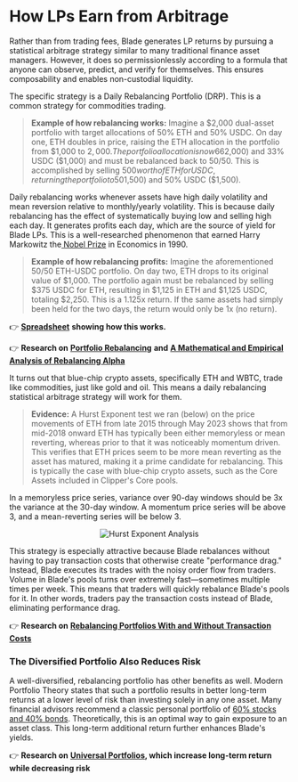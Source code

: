 
# How LPs Earn from Arbitrage

Rather than from trading fees, Blade generates LP returns by pursuing a statistical arbitrage strategy similar to many traditional finance asset managers. However, it does so permissionlessly according to a formula that anyone can observe, predict, and verify for themselves. This ensures composability and enables non-custodial liquidity.

The specific strategy is a Daily Rebalancing Portfolio (DRP). This is a common strategy for commodities trading.

> **Example of how rebalancing works:** Imagine a $2,000 dual-asset portfolio with target allocations of 50% ETH and 50% USDC. On day one, ETH doubles in price, raising the ETH allocation in the portfolio from $1,000 to $2,000. The portfolio allocation is now 66% ETH ($2,000) and 33% USDC ($1,000) and must be rebalanced back to 50/50. This is accomplished by selling $500 worth of ETH for USDC, returning the portfolio to 50% ETH ($1,500) and 50% USDC ($1,500).

Daily rebalancing works whenever assets have high daily volatility and mean reversion relative to monthly/yearly volatility. This is because daily rebalancing has the effect of systematically buying low and selling high each day. It generates profits each day, which are the source of yield for Blade LPs. This is a well-researched phenomenon that earned Harry Markowitz the[ Nobel Prize](https://www.nobelprize.org/prizes/economic-sciences/1990/press-release/?ref=blog.clipper.exchange) in Economics in 1990.

> **Example of how rebalancing profits:** Imagine the aforementioned 50/50 ETH-USDC portfolio. On day two, ETH drops to its original value of $1,000. The portfolio again must be rebalanced by selling $375 USDC for ETH, resulting in $1,125 in ETH and $1,125 USDC, totaling $2,250. This is a 1.125x return. If the same assets had simply been held for the two days, the return would only be 1x (no return).

👉 [**Spreadsheet**](https://docs.google.com/spreadsheets/d/1cZbJ18QvBuIcTofajTeAzVAdT5CmoUGzIN2nr12-8os/edit#gid=0) **showing how this works.**

👉 **Research on** [**Portfolio Rebalancing**](https://seekingalpha.com/article/4046116-investors-alpha-systematic-portfolio-rebalancing?ref=blog.clipper.exchange) **and** [**A Mathematical and Empirical Analysis of Rebalancing Alpha**](https://www.researchgate.net/publication/228179008_Optimal_Rebalancing_A_Scalable_Solution?ref=blog.clipper.exchange)

It turns out that blue-chip crypto assets, specifically ETH and WBTC, trade like commodities, just like gold and oil. This means a daily rebalancing statistical arbitrage strategy will work for them.

> **Evidence:** A Hurst Exponent test we ran (below) on the price movements of ETH from late 2015 through May 2023 shows that from mid-2018 onward ETH has typically been either memoryless or mean reverting, whereas prior to that it was noticeably momentum driven. This verifies that ETH prices seem to be more mean reverting as the asset has matured, making it a prime candidate for rebalancing. This is typically the case with blue-chip crypto assets, such as the Core Assets included in Clipper's Core pools.

<Callout type="note">
In a memoryless price series, variance over 90-day windows should be 3x the variance at the 30-day window. A momentum price series will be above 3, and a mean-reverting series will be below 3.
</Callout>

<div align="center">

![Hurst Exponent Analysis](/images/blade/image%20(1).png)

</div>

This strategy is especially attractive because Blade rebalances without having to pay transaction costs that otherwise create "performance drag." Instead, Blade executes its trades with the noisy order flow from traders. Volume in Blade's pools turns over extremely fast—sometimes multiple times per week. This means that traders will quickly rebalance Blade's pools for it. In other words, traders pay the transaction costs instead of Blade, eliminating performance drag.

👉 **Research on** [**Rebalancing Portfolios With and Without Transaction Costs**](https://www.cs.cmu.edu/~avrim/Papers/portfolio.pdf?ref=blog.clipper.exchange)

### The Diversified Portfolio Also Reduces Risk

A well-diversified, rebalancing portfolio has other benefits as well. Modern Portfolio Theory states that such a portfolio results in better long-term returns at a lower level of risk than investing solely in any one asset. Many financial advisors recommend a classic personal portfolio of [60% stocks and 40% bonds](https://www.nytimes.com/2015/04/12/business/mutfund/the-value-of-a-classic-in-a-turbocharged-world.html). Theoretically, this is an optimal way to gain exposure to an asset class. This long-term additional return further enhances Blade's yields.

👉 **Research on** [**Universal Portfolios**](https://isl.stanford.edu/~cover/papers/paper93.pdf?ref=blog.clipper.exchange)**, which increase long-term return while decreasing risk**
